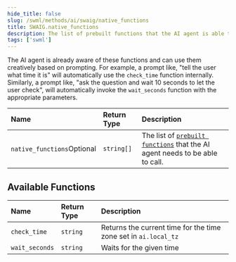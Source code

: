 ```yaml
---
hide_title: false
slug: /swml/methods/ai/swaig/native_functions
title: SWAIG.native_functions
description: The list of prebuilt functions that the AI agent is able to call.
tags: ['swml']
---
```



The AI agent is already aware of these functions and can use them creatively based on prompting.
For example, a prompt like, "tell the user what time it is" will automatically use the `check_time`
function internally. Similarly, a prompt like, "ask the question and wait 10 seconds to let the user check",
will automatically invoke the `wait_seconds` function with the appropriate parameters.




| Name                                                             | Return Type | Description                                                                                          |
|:-----------------------------------------------------------------|:------------|:-----------------------------------------------------------------------------------------------------|
| `native_functions`<span className="optional-arg">Optional</span> | `string[]`  | The list of [`prebuilt functions`](#available-functions) that the AI agent needs to be able to call. |

## **Available Functions**

| Name           | Return Type | Description                                                     |
|:---------------|:------------|:----------------------------------------------------------------|
| `check_time`   | `string`    | Returns the current time for the time zone set in `ai.local_tz` |
| `wait_seconds` | `string`    | Waits for the given time                                        |
